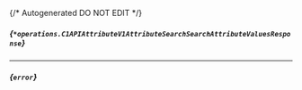 {/* Autogenerated DO NOT EDIT  */}

##### *{`*operations.C1APIAttributeV1AttributeSearchSearchAttributeValuesResponse`}*

<Collapsible defaultOpen openLabel={Labels.showProperties} closeLabel={Labels.hideProperties}>
  <C1APIAttributeV1AttributeSearchSearchAttributeValuesResponse />
</Collapsible>


---
##### *{`error`}*


